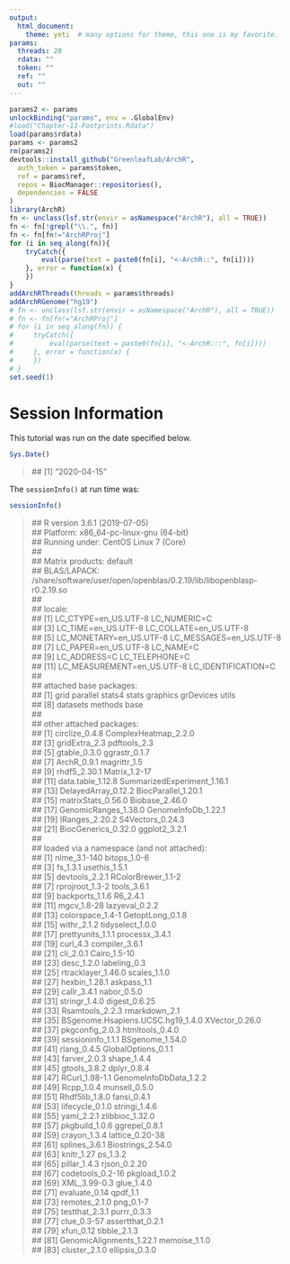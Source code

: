 ```yaml
---
output:
  html_document:
    theme: yeti  # many options for theme, this one is my favorite.
params:
  threads: 20
  rdata: ""
  token: ""
  ref: ""
  out: ""
---
```


```r
params2 <- params
unlockBinding("params", env = .GlobalEnv)
#load("Chapter-13-Footprints.Rdata")
load(params$rdata)
params <- params2
rm(params2)
devtools::install_github("GreenleafLab/ArchR", 
  auth_token = params$token, 
  ref = params$ref,
  repos = BiocManager::repositories(),
  dependencies = FALSE
)
library(ArchR)
fn <- unclass(lsf.str(envir = asNamespace("ArchR"), all = TRUE))
fn <- fn[!grepl("\\.", fn)]
fn <- fn[fn!="ArchRProj"]
for (i in seq_along(fn)){
    tryCatch({
        eval(parse(text = paste0(fn[i], "<-ArchR::", fn[i])))
    }, error = function(x) {
    })
}
addArchRThreads(threads = params$threads)
addArchRGenome("hg19")
# fn <- unclass(lsf.str(envir = asNamespace("ArchR"), all = TRUE))
# fn <- fn[fn!="ArchRProj"]
# for (i in seq_along(fn)) {
#     tryCatch({
#         eval(parse(text = paste0(fn[i], "<-ArchR:::", fn[i])))
#     }, error = function(x) {
#     })
# }
set.seed(1)
```

# Session Information
This tutorial was run on the date specified below.
```r
Sys.Date()
```
> \## [1] "2020-04-15"  

The `sessionInfo()` at run time was:
```r
sessionInfo()
```
> \## R version 3.6.1 (2019-07-05)  
## Platform: x86_64-pc-linux-gnu (64-bit)  
## Running under: CentOS Linux 7 (Core)  
##   
## Matrix products: default  
## BLAS/LAPACK: /share/software/user/open/openblas/0.2.19/lib/libopenblasp-r0.2.19.so  
##   
## locale:  
##  [1] LC_CTYPE=en_US.UTF-8       LC_NUMERIC=C              
##  [3] LC_TIME=en_US.UTF-8        LC_COLLATE=en_US.UTF-8    
##  [5] LC_MONETARY=en_US.UTF-8    LC_MESSAGES=en_US.UTF-8   
##  [7] LC_PAPER=en_US.UTF-8       LC_NAME=C                 
##  [9] LC_ADDRESS=C               LC_TELEPHONE=C            
## [11] LC_MEASUREMENT=en_US.UTF-8 LC_IDENTIFICATION=C       
##   
## attached base packages:  
##  [1] grid      parallel  stats4    stats     graphics  grDevices utils    
##  [8] datasets  methods   base     
##   
## other attached packages:  
##  [1] circlize_0.4.8              ComplexHeatmap_2.2.0       
##  [3] gridExtra_2.3               pdftools_2.3               
##  [5] gtable_0.3.0                ggrastr_0.1.7              
##  [7] ArchR_0.9.1                 magrittr_1.5               
##  [9] rhdf5_2.30.1                Matrix_1.2-17              
## [11] data.table_1.12.8           SummarizedExperiment_1.16.1  
## [13] DelayedArray_0.12.2         BiocParallel_1.20.1        
## [15] matrixStats_0.56.0          Biobase_2.46.0             
## [17] GenomicRanges_1.38.0        GenomeInfoDb_1.22.1        
## [19] IRanges_2.20.2              S4Vectors_0.24.3           
## [21] BiocGenerics_0.32.0         ggplot2_3.2.1              
##   
## loaded via a namespace (and not attached):  
##  [1] nlme_3.1-140                      bitops_1.0-6                     
##  [3] fs_1.3.1                          usethis_1.5.1                    
##  [5] devtools_2.2.1                    RColorBrewer_1.1-2               
##  [7] rprojroot_1.3-2                   tools_3.6.1                      
##  [9] backports_1.1.6                   R6_2.4.1                         
## [11] mgcv_1.8-28                       lazyeval_0.2.2                   
## [13] colorspace_1.4-1                  GetoptLong_0.1.8                 
## [15] withr_2.1.2                       tidyselect_1.0.0                 
## [17] prettyunits_1.1.1                 processx_3.4.1                   
## [19] curl_4.3                          compiler_3.6.1                   
## [21] cli_2.0.1                         Cairo_1.5-10                     
## [23] desc_1.2.0                        labeling_0.3                     
## [25] rtracklayer_1.46.0                scales_1.1.0                     
## [27] hexbin_1.28.1                     askpass_1.1                      
## [29] callr_3.4.1                       nabor_0.5.0                      
## [31] stringr_1.4.0                     digest_0.6.25                    
## [33] Rsamtools_2.2.3                   rmarkdown_2.1                    
## [35] BSgenome.Hsapiens.UCSC.hg19_1.4.0 XVector_0.26.0                   
## [37] pkgconfig_2.0.3                   htmltools_0.4.0                  
## [39] sessioninfo_1.1.1                 BSgenome_1.54.0                  
## [41] rlang_0.4.5                       GlobalOptions_0.1.1              
## [43] farver_2.0.3                      shape_1.4.4                      
## [45] gtools_3.8.2                      dplyr_0.8.4                      
## [47] RCurl_1.98-1.1                    GenomeInfoDbData_1.2.2           
## [49] Rcpp_1.0.4                        munsell_0.5.0                    
## [51] Rhdf5lib_1.8.0                    fansi_0.4.1                      
## [53] lifecycle_0.1.0                   stringi_1.4.6                    
## [55] yaml_2.2.1                        zlibbioc_1.32.0                  
## [57] pkgbuild_1.0.6                    ggrepel_0.8.1                    
## [59] crayon_1.3.4                      lattice_0.20-38                  
## [61] splines_3.6.1                     Biostrings_2.54.0                
## [63] knitr_1.27                        ps_1.3.2                         
## [65] pillar_1.4.3                      rjson_0.2.20                     
## [67] codetools_0.2-16                  pkgload_1.0.2                    
## [69] XML_3.99-0.3                      glue_1.4.0                       
## [71] evaluate_0.14                     qpdf_1.1                         
## [73] remotes_2.1.0                     png_0.1-7                        
## [75] testthat_2.3.1                    purrr_0.3.3                      
## [77] clue_0.3-57                       assertthat_0.2.1                 
## [79] xfun_0.12                         tibble_2.1.3                     
## [81] GenomicAlignments_1.22.1          memoise_1.1.0                    
## [83] cluster_2.1.0                     ellipsis_0.3.0  